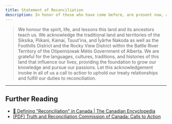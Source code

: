 ```yaml
---
title: Statement of Reconciliation
description: In honor of those who have come before, are present now, and yet to come in the future.
---
```



> We honour the spirit, life, and lessons this land and its ancestors teach us.
> We acknowledge the traditional land and territories of the Siksika, Piikani, Kainai, Tsuut’ina, and Îyârhe Nakoda as well as the Foothills District and the Rocky View District within the Battle River Territory of the Otipemisiwak Métis Government of Alberta.
> We are grateful for the languages, cultures, traditions, and histories of this land that influence our lives, providing the foundation to grow our knowledge and pursue our passions. Let this acknowledgement invoke in all of us a call to action to uphold our treaty relationships and fulfill our duties to reconciliation.

---

## Further Reading

- [🔗 Defining "Reconciliation" in Canada | The Canadian Encyclopedia](https://www.thecanadianencyclopedia.ca/en/article/reconciliation-in-canada)
- [(PDF) Truth and Reconciliation Commission of Canada: Calls to Action](https://www2.gov.bc.ca/assets/gov/british-columbians-our-governments/indigenous-people/aboriginal-peoples-documents/calls_to_action_english2.pdf)